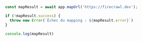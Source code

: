 ```js Node.js
const mapResult = await app.mapUrl('https://firecrawl.dev');

if (!mapResult.success) {
  throw new Error(`Échec du mapping : ${mapResult.error}`)
}

console.log(mapResult)
```
